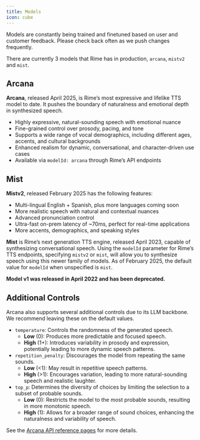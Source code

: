 ```yaml
---
title: Models
icon: cube
---
```


Models are constantly being trained and finetuned based on user and customer feedback. Please check back often as we push changes frequently.

There are currently 3 models that Rime has in production, `arcana`, `mistv2` and `mist`.

## Arcana

**Arcana**, released April 2025, is Rime’s most expressive and lifelike TTS model to date. It pushes the boundary of naturalness and emotional depth in synthesized speech.

* Highly expressive, natural-sounding speech with emotional nuance  
* Fine-grained control over prosody, pacing, and tone  
* Supports a wide range of vocal demographics, including different ages, accents, and cultural backgrounds  
* Enhanced realism for dynamic, conversational, and character-driven use cases  
* Available via `modelId: arcana` through Rime’s API endpoints

## Mist

**Mistv2**, released February 2025 has the following features:

* Multi-lingual English + Spanish, plus more languages coming soon
* More realistic speech with natural and contextual nuances
* Advanced pronunciation control
* Ultra-fast on-prem latency of ~70ms, perfect for real-time applications
* More accents, demographics, and speaking styles

**Mist** is Rime’s next generation TTS engine, released April 2023, capable of synthesizing conversational speech. Using the `modelId` parameter for Rime’s TTS endpoints, specifying `mistv2` or `mist`, will allow you to synthesize speech using this newer family of models. As of February 2025, the default value for `modelId` when unspecified is `mist`.

**Model v1 was released in April 2022 and has been deprecated.**

## Additional Controls

Arcana also supports several additional controls due to its LLM backbone. We recommend leaving these on the default values.

* `temperature`: Controls the randomness of the generated speech.
  * **Low** (0): Produces more predictable and focused speech.
  * **High** (1+): Introduces variability in prosody and expression, potentially leading to more dynamic speech patterns.
* `repetition_penalty`: Discourages the model from repeating the same sounds.
  * **Low** (&lt;1): May result in repetitive speech patterns.
  * **High** (&gt;1): Encourages variation, leading to more natural-sounding speech and realistic laughter.
* `top_p`: Determines the diversity of choices by limiting the selection to a subset of probable sounds.
  * **Low** (0): Restricts the model to the most probable sounds, resulting in more monotonic speech.
  * **High** (1): Allows for a broader range of sound choices, enhancing the naturalness and variability of speech.

See the [Arcana API reference pages](/api-reference/arcana/streaming-mp3) for more details.
